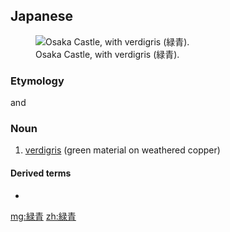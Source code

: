 ==Japanese==
{{ja-kanjitab|ろく|しょう|yomi=on}}
[[File:Osaka Castle Nishinomaru Garden April 2005.JPG|thumb|Osaka Castle, with verdigris (緑青).]]

===Etymology===
{{m|ja|緑||green; verdure|tr=roku}} and {{m|ja|青||blue; green|tr=shō}}

===Noun===
{{ja-noun|ろくしょう|hhira=ろくしやう}}

# [[verdigris]] (green material on weathered copper)

====Derived terms====
* {{l|ja|緑青色}}

[[mg:緑青]]
[[zh:緑青]]